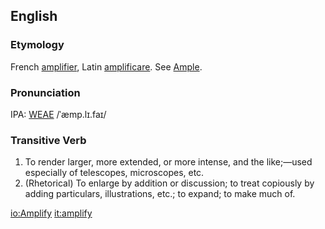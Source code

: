 ==English==
===Etymology===
French [[amplifier]], Latin [[amplificare]].  See  [[Ample]].

===Pronunciation===
IPA: [[WEAE]] /ˈæmp.lɪ.faɪ/

===Transitive Verb===
# To render larger, more extended, or more intense, and the  like;&mdash;used especially of telescopes, microscopes, etc.
# (Rhetorical) To enlarge by addition or discussion; to treat copiously by adding particulars, illustrations, etc.; to expand; to make much of.
<!-- material copied from Webster's Revised Unabridged Dictionary (1913) -->

[[io:Amplify]]
[[it:amplify]]